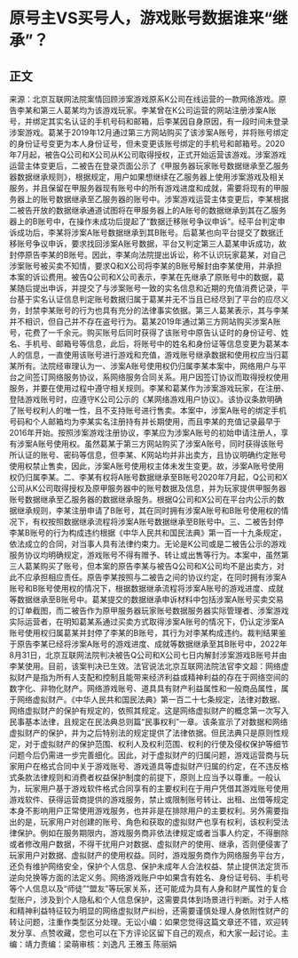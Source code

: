# 原号主VS买号人，游戏账号数据谁来“继承”？
## 正文
来源：北京互联网法院案情回顾涉案游戏原系K公司在线运营的一款网络游戏。原告李某和第三人葛某均为该游戏玩家。李某曾在K公司运营的网站注册涉案A账号，并绑定其实名认证的手机号码和邮箱，后李某因自身原因，有一段时间未登录涉案游戏。葛某于2019年12月通过第三方网站购买了该涉案A账号，并将账号绑定的身份证号变更为本人身份证号，但未变更该账号绑定的手机号和邮箱号。2020年7月起，被告Q公司和X公司从K公司取得授权，正式开始运营该游戏。涉案游戏运营主体变更后，二被告在登录页面公示了《甲服务器玩家账号数据继承至乙服务器数据继承规则》，根据规定，用户如果想继续在乙服务器上使用涉案游戏及相关服务，并且保留在甲服务器现有账号中的所有游戏进度和成就，需要将现有的甲服务器上的账号数据继承至乙服务器的账号中。涉案游戏运营主体变更后，李某根据二被告开放的数据继承通道试图将在甲服务器上的A账号的数据继承到其在乙服务器上的B账号中，在操作未成功后提起了“数据迁移账号争议申诉”。经平台判定申诉成功后，李某将涉案A账号数据继承到其B账号。后葛某也向平台提交了数据迁移账号争议申诉，要求找回涉案A账号数据，平台又判定第三人葛某申诉成功，故封停原告李某的B账号。因此，李某向法院提出诉讼，称不认识玩家葛某，对自己涉案账号被买卖不知情，要求Q和X公司将李某的B账号解封由李某使用，并承担本案的诉讼费用。被告Q公司和X公司表示，李某在先继承了原账号中的数据，葛某随后提出申诉，并提交了与涉案账号一致的实名信息和近期的充值消费记录，平台基于实名认证信息判定账号数据归属于葛某并无不当且已经尽到了平台的应尽义务，封禁李某账号的行为也具有充分的法律事实依据。第三人葛某表示，其与李某并不相识，但自己并不存在盗号行为。葛某2019年通过第三方网站购买涉案A账号，花费了一千余元。购买账号后同时获得了该账号中原告认证时的身份证号、姓名、手机号、邮箱号等信息，此后，将账号中的姓名和身份证等信息变更为葛某本人的信息，一直使用该账号进行游戏和充值，游戏账号继承数据和使用权应当归葛某所有。法院经审理认为一、涉案A账号使用权仍归属李某本案中，网络用户与平台之间签订网络服务协议，系网络服务合同关系。用户因签订协议而取得授权使用服务，并要在使用过程中遵守相关规则。李某和葛某作为涉案游戏玩家，在注册、登陆游戏账号时，应遵守K公司公示的《某网络游戏用户协议》。该协议条款明确了账号权利人的唯一性，且不支持账号进行售卖。本案中，涉案A账号的绑定手机号码和个人邮箱均为李某实名注册持有并长期使用，而且李某的充值记录最早于2016年开始。按照涉案游戏注册协议，李某应为涉案A账号的初始申请注册人，享有涉案A账号使用权。虽然葛某于第三方网站购买了涉案A账号，同时获得该账号所认证的账号、密码等信息，但李某、K网站均并非出卖方，且协议明确约定账号使用权禁止售卖，因此，涉案A账号使用权主体未发生变更。故，涉案A账号使用权仍归属李某。二、李某有权将A账号数据继承至B账号2020年7月起，Q公司和X公司从K公司取得授权及原甲服务器中的账号数据及信息，并为玩家提供甲服务器账号数据继承至乙服务器的数据继承服务。根据Q公司和X公司在平台内公示的数据继承规则，李某注册申请了B账号，其在同时拥有涉案A账号和B账号使用权的情况下，有权按照数据继承流程将涉案A账号数据继承至B账号中。三、二被告封停李某B账号的行为构成违约根据《中华人民共和国民法典》第一百一十九条规定，依法成立的合同，对当事人具有法律约束力。无论是K公司或是二被告公示的游戏服务协议均明确规定，游戏账号不得有赠予、转让或出售等行为。本案中，虽然第三人葛某购买了账号，但本案的原告李某与被告Q公司和X公司均不是出卖方，对此不应承担相应责任。原告李某按照与二被告之间的协议约定，在同时拥有涉案A账号和B账号使用权的情况下，根据数据继承流程将涉案A账号的游戏进度、成就等数据继承至B账号中。葛某提交的数据继承申诉材料中包括涉案A账号买卖交易的订单截图，而二被告作为原甲服务器玩家账号数据服务器实际管理者、涉案游戏实际运营者，在明知葛某系通过买卖方式取得涉案A账号的情况下，仍认定涉案A账号使用权归属葛某并封停了李某的B账号，其行为对李某构成违约。裁判结果鉴于原告李某已经将涉案A账号的游戏进度、成就等数据继承至其B账号中，2022年8月31日，北京互联网法院判决被告Q公司和X公司七日内解封涉案游戏B账号并由李某使用。目前，该案判决已生效。法官说法北京互联网法院法官李文超：网络虚拟财产是指为所有人支配和控制且能带来经济利益或精神利益的存在于网络空间的数字化、非物化财产。网络游戏账号、道具具有财产利益属性和一般商品属性，属于网络虚拟财产。《中华人民共和国民法典》第一百二十七条规定，法律对数据、网络虚拟财产的保护有规定的，依照其规定。这是网络虚拟财产的概念第一次写入民事基本法律，且规定在民法典总则篇“民事权利”一章。该条宣示了对数据和网络虚拟财产的保护，并为之后特别法的规定提供了法律依据。但民法典只是原则性规定，对于虚拟财产的保护范围、权利人及权利范围、权利的行使及侵权保护等细节问题今后仍需进一步完善细化。因此，对于虚拟财产的归属问题，游戏运营商与玩家用户在格式合同中关于游戏账号、游戏道具等虚拟财产归属的约定，在不违反格式条款法律规则和消费者权益保护制度的前提下，原则上应当予以尊重。一般认为，玩家用户基于游戏软件格式合同享有的主要权利在于用户凭借其游戏账号使用游戏软件、获得运营商提供的游戏服务，禁止或限制账号转让、出租、出借等规定本身不影响用户正常使用游戏服务，也并非是在排除用户的主要权利。另外需要指出的是，玩家用户对创建的账号、角色和获取的虚拟财产也享有权利，该权利受法律保护。例如在服务期限内，游戏服务商非依法律规定或者当事人约定，不得删除或者修改用户数据，不得干扰用户对数据、虚拟财产的使用、继承，否则便侵害了玩家用户对数据、虚拟财产的使用权益。同时，游戏服务商作为网络服务平台方，还负有维护网络安全，保护个人信息、保护未成年人合法权益、禁止提供法定货币逆向兑换等方面的法定义务。网络游戏账户中如果含有姓名、身份证号码、手机号等个人信息以及“师徒”“盟友”等玩家关系，还可能成为具有人身和财产属性的复合型账户，涉及到个人隐私和个人信息保护，这需要具体到场景进行判断。对于人格和精神利益特征较为明显的网络虚拟财产纠纷，还需要谨慎处理人身依附性财产的转让问题，注重作类型区分处理。无讼小编：如果您觉得这篇文章还不错，欢迎转发分享、点赞收藏，您也可以在下方评论区留下自己的观点，和大家一起讨论。主编：靖力责编：梁萌审核：刘逸凡 王雅玉 陈丽娟